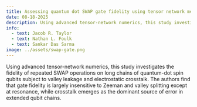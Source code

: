 ```yaml
---
title: Assessing quantum dot SWAP gate fidelity using tensor network methods
date: 08-18-2025
description: Using advanced tensor-network numerics, this study investigates the fidelity of repeated SWAP operations on long chains of quantum-dot spin qubits subject to valley leakage and electrostatic crosstalk.  The authors find that gate fidelity is largely insensitive to Zeeman and valley splitting except at resonance, while crosstalk emerges as the dominant source of error in extended qubit chains.
info:
  - text: Jacob R. Taylor
  - text: Nathan L. Foulk
  - text: Sankar Das Sarma
image: ../assets/swap-gate.png
---
```


Using advanced tensor-network numerics, this study investigates the fidelity of repeated SWAP operations on long chains of quantum-dot spin qubits subject to valley leakage and electrostatic crosstalk.  The authors find that gate fidelity is largely insensitive to Zeeman and valley splitting except at resonance, while crosstalk emerges as the dominant source of error in extended qubit chains.
